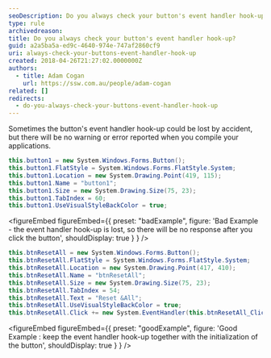 ```yaml
---
seoDescription: Do you always check your button's event handler hook-up to ensure a responsive UI experience?
type: rule
archivedreason:
title: Do you always check your button's event handler hook-up?
guid: a2a5ba5a-ed9c-4640-974e-747af2860cf9
uri: always-check-your-buttons-event-handler-hook-up
created: 2018-04-26T21:27:02.0000000Z
authors:
  - title: Adam Cogan
    url: https://ssw.com.au/people/adam-cogan
related: []
redirects:
  - do-you-always-check-your-buttons-event-handler-hook-up
---
```


Sometimes the button's event handler hook-up could be lost by accident, but there will be no warning or error reported when you compile your applications.
```cs
this.button1 = new System.Windows.Forms.Button();
this.button1.FlatStyle = System.Windows.Forms.FlatStyle.System;
this.button1.Location = new System.Drawing.Point(419, 115);
this.button1.Name = "button1";
this.button1.Size = new System.Drawing.Size(75, 23);
this.button1.TabIndex = 60;
this.button1.UseVisualStyleBackColor = true;
```

<figureEmbed figureEmbed={{
  preset: "badExample",
  figure: 'Bad Example - the event handler hook-up is lost, so there will be no response after you click the button',
  shouldDisplay: true
} } />


```cs
this.btnResetAll = new System.Windows.Forms.Button();
this.btnResetAll.FlatStyle = System.Windows.Forms.FlatStyle.System;
this.btnResetAll.Location = new System.Drawing.Point(417, 410);
this.btnResetAll.Name = "btnResetAll";
this.btnResetAll.Size = new System.Drawing.Size(75, 23);
this.btnResetAll.TabIndex = 54;
this.btnResetAll.Text = "Reset &All";
this.btnResetAll.UseVisualStyleBackColor = true;
this.btnResetAll.Click += new System.EventHandler(this.btnResetAll_Click);
```

<figureEmbed figureEmbed={{
  preset: "goodExample",
  figure: 'Good Example : keep the event handler hook-up together with the initialization of the button',
  shouldDisplay: true
} } />
